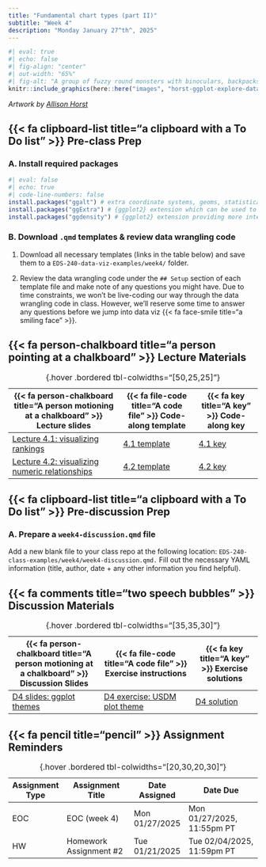 ```yaml
---
title: "Fundamental chart types (part II)"
subtitle: "Week 4"
description: "Monday January 27^th^, 2025"
---
```


```r
#| eval: true 
#| echo: false
#| fig-align: "center"
#| out-width: "65%" 
#| fig-alt: "A group of fuzzy round monsters with binoculars, backpacks and guide books looking up a graphs flying around with wings (like birders, but with exploratory data visualizations). Stylized text reads 'ggplot2: visual data exploration.' Learn more about ggplot2."
knitr::include_graphics(here::here("images", "horst-ggplot-explore-dataviz.png"))
```

:::{.gray-text .center-text}
*Artwork by [Allison Horst](https://allisonhorst.com/){target="_blank"}*
:::

## {{< fa clipboard-list title="a clipboard with a To Do list" >}} Pre-class Prep {#pre-class-prep}

### A. Install required packages
```r
#| eval: false
#| echo: true
#| code-line-numbers: false
install.packages("ggalt") # extra coordinate systems, geoms, statistical transformations, scales and fonts for 'ggplot2' (includes `geom_lollipop()`)
install.packages("ggExtra") # {ggplot2} extension which can be used to add marginal histograms/boxplots/density plots to ggplot2 scatterplots
install.packages("ggdensity") # {ggplot2} extension providing more interpretable visualizations of density estimates based on highest density regions (HDRs)
```

### B. Download `.qmd` templates & review data wrangling code

1. Download all necessary templates (links in the table below) and save them to a `EDS-240-data-viz-examples/week4/` folder.

2. Review the data wrangling code under the `## Setup` section of each template file and make note of any questions you might have. Due to time constraints, we won't be live-coding our way through the data wrangling code in class. However, we'll reserve some time to answer any questions before we jump into data viz {{< fa face-smile title="a smiling face" >}}.

## {{< fa person-chalkboard title="a person pointing at a chalkboard" >}} Lecture Materials {#lecture-materials}

| {{< fa person-chalkboard title="A person motioning at a chalkboard" >}} Lecture slides   | {{< fa file-code title="A code file" >}} Code-along template | {{< fa key title="A key" >}} Code-along key |
|------------------------------------------------------------------------------------------|--------------------------------------------------------------|---------------------------------------------------|
| [Lecture 4.1: visualizing rankings](lecture-slides/lecture4.1-rankings-slides.qmd){target="_blank"}  | [4.1 template](https://github.com/EDS-240-Data-Viz/code-along-templates/blob/main/week4/TEMPLATE-lecture4.1-rankings.qmd){target="_blank"} | [4.1 key](keys/KEY-lecture4.1-rankings.qmd){target="_blank"} |
| [Lecture 4.2: visualizing numeric relationships](lecture-slides/lecture4.2-relationships-slides.qmd){target="_blank"}  | [4.2 template](https://github.com/EDS-240-Data-Viz/code-along-templates/blob/main/week4/TEMPLATE-lecture4.2-relationships.qmd){target="_blank"} | [4.2 key](keys/KEY-lecture4.2-relationships.qmd){target="_blank"} |
: {.hover .bordered tbl-colwidths="[50,25,25]"} 

## {{< fa clipboard-list title="a clipboard with a To Do list" >}} Pre-discussion Prep {#pre-discussion-prep} 

### A. Prepare a `week4-discussion.qmd` file

Add a new blank file to your class repo at the following location: `EDS-240-class-examples/week4/week4-discussion.qmd.` Fill out the necessary YAML information (title, author, date + any other information you find helpful).

## {{< fa comments title="two speech bubbles" >}} Discussion Materials {#discussion-materials}

| {{< fa person-chalkboard title="A person motioning at a chalkboard" >}} Discussion Slides | {{< fa file-code title="A code file" >}} Exercise instructions | {{< fa key title="A key" >}} Exercise solutions |
|-------------------|-------------------|--------------|
| [D4 slides: ggplot themes](discussion/week4/week4-slides.qmd){target="_blank"} | [D4 exercise: USDM plot theme](discussion/week4/week4-exercise.qmd) | [D4 solution](discussion/week4/week4-solution.qmd) |
: {.hover .bordered tbl-colwidths="[35,35,30]"} 

## {{< fa pencil title="pencil" >}} Assignment Reminders {#assignment-reminders}

| Assignment Type | Assignment Title        | Date Assigned  | Date Due                   |
|-----------------|-------------------------|----------------|----------------------------|
| EOC             | EOC (week 4)            | Mon 01/27/2025 | Mon 01/27/2025, 11:55pm PT |
| HW              | Homework Assignment #2  | Tue 01/21/2025 | Tue 02/04/2025, 11:59pm PT |
: {.hover .bordered tbl-colwidths="[20,30,20,30]"}

<!-- | Assignment Type | Assignment Title                                     | Date Assigned  | Date Due                   | -->
<!-- |-----------------|------------------------------------------------------|----------------|----------------------------| -->
<!-- | EOC             | [EOC (week 4)](https://forms.gle/nt5R8YBh8VHqdmpE8)  | Mon 01/27/2025 | Mon 01/27/2025, 11:55pm PT | -->
<!-- | HW              | [Homework Assignment #2](assignments/HW2.qmd)        | Tue 01/21/2025 | Tue 02/04/2025, 11:59pm PT | -->
<!-- : {.hover .bordered tbl-colwidths="[20,30,20,30]"} -->
